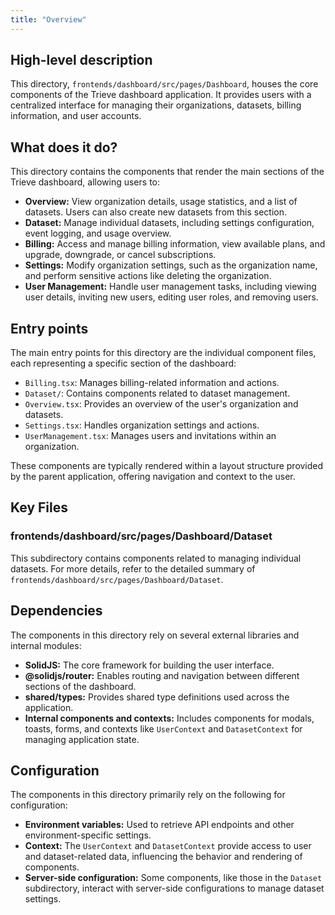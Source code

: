 ```yaml
---
title: "Overview"
---
```


## High-level description
This directory, `frontends/dashboard/src/pages/Dashboard`, houses the core components of the Trieve dashboard application. It provides users with a centralized interface for managing their organizations, datasets, billing information, and user accounts.

## What does it do?
This directory contains the components that render the main sections of the Trieve dashboard, allowing users to:

- **Overview:** View organization details, usage statistics, and a list of datasets. Users can also create new datasets from this section.
- **Dataset:** Manage individual datasets, including settings configuration, event logging, and usage overview.
- **Billing:** Access and manage billing information, view available plans, and upgrade, downgrade, or cancel subscriptions.
- **Settings:** Modify organization settings, such as the organization name, and perform sensitive actions like deleting the organization.
- **User Management:** Handle user management tasks, including viewing user details, inviting new users, editing user roles, and removing users.

## Entry points
The main entry points for this directory are the individual component files, each representing a specific section of the dashboard:

- `Billing.tsx`: Manages billing-related information and actions.
- `Dataset/`: Contains components related to dataset management.
- `Overview.tsx`: Provides an overview of the user's organization and datasets.
- `Settings.tsx`: Handles organization settings and actions.
- `UserManagement.tsx`: Manages users and invitations within an organization.

These components are typically rendered within a layout structure provided by the parent application, offering navigation and context to the user.

## Key Files
### frontends/dashboard/src/pages/Dashboard/Dataset
This subdirectory contains components related to managing individual datasets. For more details, refer to the detailed summary of `frontends/dashboard/src/pages/Dashboard/Dataset`.

## Dependencies
The components in this directory rely on several external libraries and internal modules:

- **SolidJS:** The core framework for building the user interface.
- **@solidjs/router:** Enables routing and navigation between different sections of the dashboard.
- **shared/types:** Provides shared type definitions used across the application.
- **Internal components and contexts:** Includes components for modals, toasts, forms, and contexts like `UserContext` and `DatasetContext` for managing application state.

## Configuration
The components in this directory primarily rely on the following for configuration:

- **Environment variables:** Used to retrieve API endpoints and other environment-specific settings.
- **Context:** The `UserContext` and `DatasetContext` provide access to user and dataset-related data, influencing the behavior and rendering of components.
- **Server-side configuration:** Some components, like those in the `Dataset` subdirectory, interact with server-side configurations to manage dataset settings.
